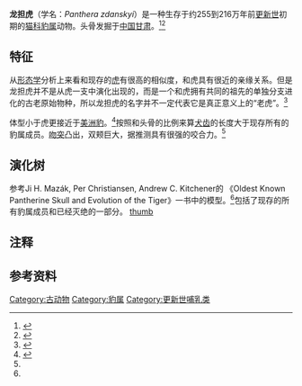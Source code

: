 {{Speciesbox
| name = 龙担虎
| image = Panthera zdanskyi.png
| image_width = 250px
| extinct=yes
| fossil_range = 早[[更新世|更新世]], {{fossil_range|2.55|2.16}}
| taxon = Panthera zdanskyi
| authority= [[Mazák|Mazák]], [[Christiansen|Christiansen]] & [[Kitchener|Kitchener]], 2011
}}

'''龙担虎'''（学名：''Panthera zdanskyi''）是一种生存于约255到216万年前[[更新世|更新世]]初期的[[猫科|猫科]][[豹属|豹属]]动物。头骨发掘于[[中国|中国]][[甘肃|甘肃]]。<ref name=gjdl>{{cite web| title =甘肃龙担虎化石表明老虎可能起源于中国| url =http://news.dili360.com/kgtm/kgxc/2011/1205/31549.shtml| publisher =中国国家地理网| language =zh-hans| date =2011-12-05| deadurl =yes| archiveurl =https://web.archive.org/web/20140304054001/http://news.dili360.com/kgtm/kgxc/2011/1205/31549.shtml| archivedate =2014-03-04}}</ref><ref name=hsw>{{cite web| title =甘肃惊现最古老老虎化石| url =http://bbs.uua.cn/thread-147128-1-1.html| publisher =化石网| language =zh-hans| date =2011-10-18| deadurl =yes| archiveurl =https://web.archive.org/web/20140221175714/http://bbs.uua.cn/thread-147128-1-1.html| archivedate =2014-02-21}}</ref>

== 特征 ==
从[[形态学|形态学]]分析上来看和现存的[[虎|虎]]有很高的相似度，和虎具有很近的亲缘关系。但是龙担虎并不是从虎一支中演化出现的，而是一个和虎拥有共同的祖先的单独分支进化的古老原始物种，所以龙担虎的名字并不一定代表它是真正意义上的“老虎”。<ref name=Pzdan>{{cite journal | authors=Ji H. Mazák, Per Christiansen and Andrew C. Kitchener | year=2011 | title=Oldest Known Pantherine Skull and Evolution of the Tiger | url=http://www.plosone.org/article/info%3Adoi%2F10.1371%2Fjournal.pone.0025483 | language=en | journal=PLoS ONE | volume=6 | issue=10 | pages=e25483 | doi=10.1371/journal.pone.0025483 | access-date=2014-02-14 | archive-date=2011-10-21 | archive-url=https://web.archive.org/web/20111021041030/http://www.plosone.org/article/info%3Adoi%2F10.1371%2Fjournal.pone.0025483 | dead-url=no }}</ref>

体型小于虎更接近于[[美洲豹|美洲豹]]。<ref name=prehf>{{cite web | title = Panthera zdanskyi | url = http://prehistoric-fauna.com/panthera%20zdanskyi | publisher = prehistoric-fauna | language = en | deadurl = yes | archiveurl = https://web.archive.org/web/20140222014816/http://prehistoric-fauna.com/panthera%20zdanskyi | archivedate = 2014-02-22 }}</ref>按照和头骨的比例来算[[犬齿|犬齿]]的长度大于现存所有的豹属成员。[[吻突|吻突]]凸出，双颊巨大，据推测具有很强的咬合力。<ref name=Pzdan/>

== 演化树 ==
参考Ji H. Mazák, Per Christiansen, Andrew C. Kitchener的 《Oldest Known Pantherine Skull and Evolution of the Tiger》一书中的模型。<ref name=Pzdan/>包括了现存的所有豹属成员和已经灭绝的一部分。
[[文件:Longdan_tiger.png|thumb]] 
{{clade | label1=[[豹属|豹属]]（''Panthera''）
|1={{clade
      |1={{clade
         |1=[[雪豹|雪豹]]（''Panthera uncia''）{{notetag|1=雪豹是否属于豹属目前尚存争议。}}
         |2=[[布氏豹|布氏豹]]（''Panthera blytheae''）†{{notetag|1=布氏豹的发现晚于参考成书因此没有被包括在原模型中。}}
         }}
      |2={{clade
         |1=[[古中华豹|古中华豹]]（''Panthera palaeosinensis''）†
         |2={{clade
            |1={{clade
               |1=[[美洲豹|美洲豹]]（''Panthera onca''）
               |2={{clade
                  |1=[[美洲拟狮|美洲拟狮]]（''Panthera atrox''）†
                  |2={{clade
                     |1={{clade
                        |1=[[狮|狮]]（''Panthera leo''）
                        |2=[[豹|豹]]（''Panthera pardus''） 
                         }} 
                      }} 
                   }} 
                }}
            |2={{clade
               |1=[[虎|虎]]（''Panthera tigris''）
               |2='''龙担虎'''（''Panthera zdanskyi''）†  
               }}
             }} 
          }} 
    }}
}}
{{clear}}
== 注释 ==
{{NoteFoot}}
== 参考资料 ==
{{Reflist}}
{{已滅絕貓科}}
{{Taxonbar|from=Q292596}}

[[Category:古动物|Category:古动物]]
[[Category:豹属|Category:豹属]]
[[Category:更新世哺乳类|Category:更新世哺乳类]]